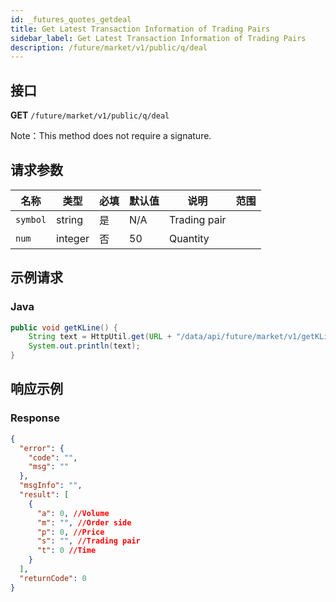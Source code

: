```yaml
---
id: _futures_quotes_getdeal
title: Get Latest Transaction Information of Trading Pairs
sidebar_label: Get Latest Transaction Information of Trading Pairs
description: /future/market/v1/public/q/deal
---
```


## 接口

**GET** `/future/market/v1/public/q/deal`

Note：This method does not require a signature.

## 请求参数

| 名称     | 类型    | 必填 | 默认值 | 说明         | 范围 |
| -------- | ------- | ---- | ------ | ------------ | ---- |
| `symbol` | string  | 是   | N/A    | Trading pair |      |
| `num`    | integer | 否   | 50     | Quantity     |      |

## 示例请求

### Java

```java
public void getKLine() {
	String text = HttpUtil.get(URL + "/data/api/future/market/v1/getKLine?market=btc_usdt&type=1min&since=0");
	System.out.println(text);
}
```

## 响应示例

### Response

```json
{
  "error": {
    "code": "",
    "msg": ""
  },
  "msgInfo": "",
  "result": [
    {
      "a": 0, //Volume
      "m": "", //Order side
      "p": 0, //Price
      "s": "", //Trading pair
      "t": 0 //Time
    }
  ],
  "returnCode": 0
}
```
